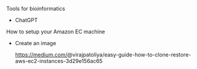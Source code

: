 Tools for bioinformatics

-   ChatGPT

How to setup your Amazon EC machine

-   Create an image

    <https://medium.com/>@virajpatoliya/easy-guide-how-to-clone-restore-aws-ec2-instances-3d29e156ac65
